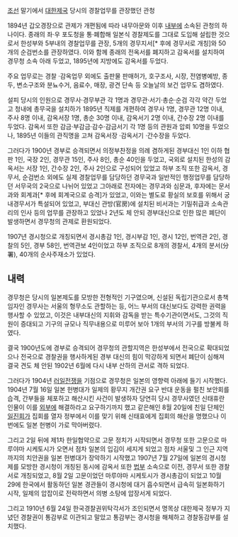 [[조선]] 말기에서 [[대한제국]] 당시의 경찰업무를 관장했던 관청

1894년 갑오경장으로 관제가 개편됨에 따라 내무아문와 이후 [[내부]]에 소속된 관청의 하나이다. 종래의 좌·우 포도청을 통·폐합해 일본식 경찰제도를 그대로 도입해 설립한 것으로서 한성부와 5부내의 경찰업무를 관장, 5개의 경무지서[* 후에 경무서로 개칭]와 50개의 순검번소를 관장하였다. 이와 함께 종래의 전옥서를 폐지하고 감옥서를 설치하여 경무청 소속 아래 두었고, 1895년에 지방에도 감옥서를 두었다.

주요 업무로는 경찰 ·감옥업무 외에도 출판물 판매허가, 호구조사, 시장, 전염병예방, 종두, 변소구조와 분뇨수거, 음료수, 매장, 광견 단속 등 오늘날의 보건 업무도 겸하였다. 

설피 당시의 인원으로 경무사·경무부관 각 1명과 경무관·서기·총순·순검 각각 약간 두었고 청내에 총무국을 설치하가 1895년 직제를 개편하여 경무사 1명, 경무관 12명 이내, 주사 8명 이내, 감옥서장 1명, 총순 30명 이내, 감옥서기 2명 이내, 간수장 2명 이내를 두었다. 감옥서 또한 감금·부감금·감수·감금서기 각 1명 등의 관원과 압뢰 10명을 두었으나, 1895년 이들의 관직명을 고쳐 감옥서장 ·감옥서기 ·간수장을 두었다.

그러다가 1900년 경부로 승격되면서 의정부찬정을 의례 겸하게된 경부대신 1인 이하 협판 1인, 국장 2인, 경무관 15인, 주사 8인, 총순 40인을 두었고, 국외로 설치된 한성의 감옥서는 서장 1인, 간수장 2인, 주사 2인으로 구성되어 있었고 하부 조직 또한 감옥서, 경무서, 순검번소 외에도  실제 경찰업무를 담당하던 경무국과 일반적인 행정업무를 담당하던 서무국의 2국으로 나뉘어 있었고 그아래로 전자에는 경무과와 심문과, 후자에는 문서과와 회계과[* 후에 회계국으로 승격]가 있었고, 이와는 별도로 황실의 보호를 위해서 궁내경무서가 특설되어 있었고, 부대신 관방(官房)에 설치된 비서과는 기밀취급과 소속관리의 인사 등의 업무를 관장하고 있었나 2년도 체 안되 경부대신으로 인한 많은 폐단이 발생하면서 경무청의 관제로 환원되었다. 

1907년 경시청으로 개칭되면서 경시총감 1인, 경시부감 1인, 경시 12인, 번역관 2인, 경찰의 5인, 경부 58인, 번역관보 4인이었고 하부 조직으로 8개의 경찰서, 4개의 분서(分署), 40개의 순사주재소가 있었다.

== 내력 ==
경무청은 당시의 일본제도를 모방한 전형적인 기구였으며, 신설된 독립기관으로서 총책임자인 경무사는 서울의 형무소도 관할하는 등, 어느 부서의 대신보다도 강력한 권력을 행사할 수 있었고, 이것은 내부대신의 지휘와 감독을 받는 특수기관이면서도, 그것의 직원이 증대되고 기구의 규모나 직무내용으로 미루어 보아 1개의 부서의 기구를 방불케 하였다.

결국 1900년도에 경부로 승격되어 경무청의 관할지역은 한성부에서 전국으로 확대되었으나 전국으로 경찰권을 행사하게된 경부 대신의 힘이 막강하게 되면서 폐단이 심해져 결국 견도 체 안된 1902년 6월에 다시 내부 산하의 관서로 격하 되었다. 

그러다가 1904년 [[러일전쟁]]을 기점으로 경무청은 일본의 영향력 아래에 들기 시작했다. 1904년 7월 16일 일본 헌병대가 일제의 황무지 개간권 요구 반대 운동을 펄친 보안회를 습격, 간부들을 체포하고 해산시킨 사건이 발생하자 당연히 당시 경무사였던 신태휴란 인물이 이를 [[외부]]에 해결하라고 요구하기까지 했고 같은해인 8월 20일에 친일 단체인 [[일진회]]가 집회를 열자 정부에서 이를 맞기 위해 신태효에게 집회의 해산을 명했으나 이번에도 일본 헌병이 가로 막아버렸다.

그리고 2일 뒤에 제1차 한일협약으로 고문 정치가 시작되면서 경무청 또한 고문으로 마루야마 시케토시가 오면서 점차 일본의 입김이 세지게 되었고 점차 서울및 그 인근 지역까지의 치안권을 일본 헌병대가 장악하기 시작했고 1907년 7월 27일에 일본의 경시청제를 모방한 경시청이 개칭된 동시에 감옥서 또한 [[법부]] 소속으로 이전, 경무서 또한 경찰서로 개칭되었고, 8월 2일 고문이었던 마루야마 시케토시가 경시총감이 되었고 10월 29에 한국에서 활동하던 일본 경관들이 경시청에 대거 흡수되면서 급속히 일본화하기 시작, 일제의 압잡이로 전락하면서 의병 소탕에 압장서게 되었다.

그리고 1910년 6월 24일 한국경찰권위탁각서가 조인되면서 명목상 대한제국 정부가 지녔던 경찰권이 통감부로 이관되고 말았고 통감부는 경시청을 해체하고 경찰동감부를 설치했다.

